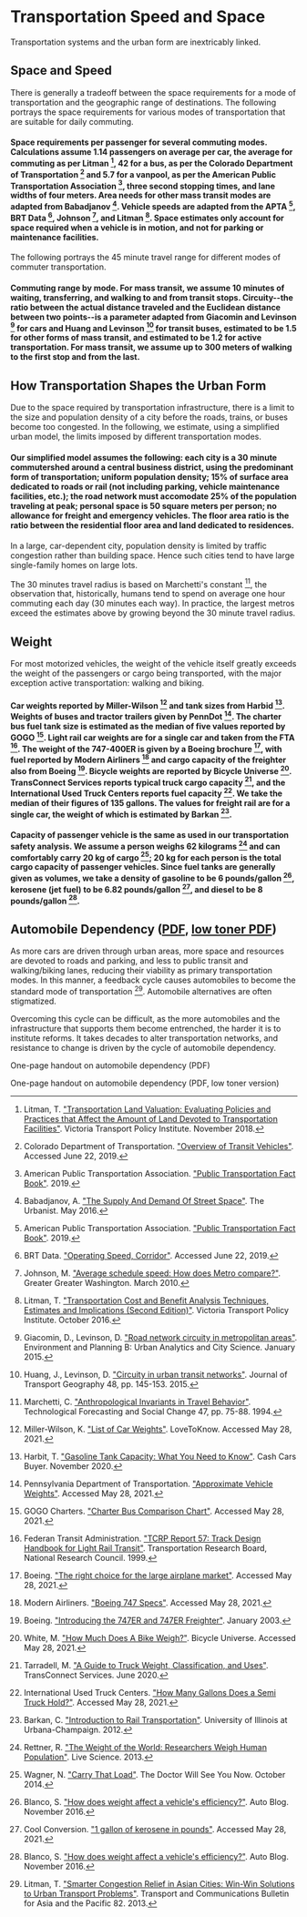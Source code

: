 # Transportation Speed and Space

Transportation systems and the urban form are inextricably linked.

## Space and Speed
There is generally a tradeoff between the space requirements for a mode of transportation and the geographic range of destinations. The following portrays the space requirements for various modes of transportation that are suitable for daily commuting.

#### Space requirements per passenger for several commuting modes. Calculations assume 1.14 passengers on average per car, the average for commuting as per Litman [^19], 42 for a bus, as per the Colorado Department of Transportation [^8] and 5.7 for a vanpool, as per the American Public Transportation Association [^1], three second stopping times, and lane widths of four meters. Area needs for other mass transit modes are adapted from Babadjanov [^2]. Vehicle speeds are adapted from the APTA [^1], BRT Data [^7], Johnson [^16], and Litman [^18]. Space estimates only account for space required when a vehicle is in motion, and not for parking or maintenance facilities.

The following portrays the 45 minute travel range for different modes of commuter transportation.

#### Commuting range by mode. For mass transit, we assume 10 minutes of waiting, transferring, and walking to and from transit stops. Circuity--the ratio between the actual distance traveled and the Euclidean distance between two points--is a parameter adapted from Giacomin and Levinson [^11] for cars and Huang and Levinson [^14] for transit buses, estimated to be 1.5 for other forms of mass transit, and estimated to be 1.2 for active transportation. For mass transit, we assume up to 300 meters of walking to the first stop and from the last.

## How Transportation Shapes the Urban Form
Due to the space required by transportation infrastructure, there is a limit to the size and population density of a city before the roads, trains, or buses become too congested. In the following, we estimate, using a simplified urban model, the limits imposed by different transportation modes.

#### Our simplified model assumes the following: each city is a 30 minute commutershed around a central business district, using the predominant form of transportation; uniform population density; 15% of surface area dedicated to roads or rail (not including parking, vehicle maintenance facilities, etc.); the road network must accomodate 25% of the population traveling at peak; personal space is 50 square meters per person; no allowance for freight and emergency vehicles. The floor area ratio is the ratio between the residential floor area and land dedicated to residences.

In a large, car-dependent city, population density is limited by traffic congestion rather than building space. Hence such cities tend to have large single-family homes on large lots.

The 30 minutes travel radius is based on Marchetti's constant [^20], the observation that, historically, humans tend to spend on average one hour commuting each day (30 minutes each way). In practice, the largest metros exceed the estimates above by growing beyond the 30 minute travel radius.

## Weight
For most motorized vehicles, the weight of the vehicle itself greatly exceeds the weight of the passengers or cargo being transported, with the major exception active transportation: walking and biking.

#### Car weights reported by Miller-Wilson [^21] and tank sizes from Harbid [^13]. Weights of buses and tractor trailers given by PennDot [^23]. The charter bus fuel tank size is estimated as the median of five values reported by GOGO [^12]. Light rail car weights are for a single car and taken from the FTA [^10]. The weight of the 747-400ER is given by a Boeing brochure [^6], with fuel reported by Modern Airliners [^22] and cargo capacity of the freighter also from Boeing [^5]. Bicycle weights are reported by Bicycle Universe [^27]. TransConnect Services reports typical truck cargo capacity [^25], and the International Used Truck Centers reports fuel capacity [^15]. We take the median of their figures of 135 gallons. The values for freight rail are for a single car, the weight of which is estimated by Barkan [^3].

#### Capacity of passenger vehicle is the same as used in our transportation safety analysis. We assume a person weighs 62 kilograms [^24] and can comfortably carry 20 kg of cargo [^26]; 20 kg for each person is the total cargo capacity of passenger vehicles. Since fuel tanks are generally given as volumes, we take a density of gasoline to be 6 pounds/gallon [^4], kerosene (jet fuel) to be 6.82 pounds/gallon [^9], and diesel to be 8 pounds/gallon [^4].

## Automobile Dependency ([PDF](https://drive.google.com/uc?export=download&id=1ZZLCNMuRGoGVCYhQEFTqb23qoL32ELrY), [low toner PDF](https://drive.google.com/uc?export=download&id=1ZyxVLniTMwiE3Apz3fodZ8rMee3A28MA))
As more cars are driven through urban areas, more space and resources are devoted to roads and parking, and less to public transit and walking/biking lanes, reducing their viability as primary transportation modes. In this manner, a feedback cycle causes automobiles to become the standard mode of transportation [^17]. Automobile alternatives are often stigmatized.

Overcoming this cycle can be difficult, as the more automobiles and the infrastructure that supports them become entrenched, the harder it is to institute reforms. It takes decades to alter transportation networks, and resistance to change is driven by the cycle of automobile dependency.

One-page handout on automobile dependency (PDF)

One-page handout on automobile dependency (PDF, low toner version)

[^1]: American Public Transportation Association. ["Public Transportation Fact Book"](https://www.apta.com/research-technical-resources/transit-statistics/public-transportation-fact-book/). 2019.

[^2]: Babadjanov, A. ["The Supply And Demand Of Street Space"](https://www.theurbanist.org/2016/05/26/the-supply-and-demand-of-street-space/). The Urbanist. May 2016.

[^3]: Barkan, C. ["Introduction to Rail Transportation"](https://web.engr.uky.edu/~jrose/papers/REES%202012%20Introduction.pdf). University of Illinois at Urbana-Champaign. 2012.

[^4]: Blanco, S. ["How does weight affect a vehicle's efficiency?"](https://www.autoblog.com/2009/10/29/greenlings-how-does-weight-affect-a-vehicles-efficiency/). Auto Blog. November 2016.

[^5]: Boeing. ["Introducing the 747ER and 747ER Freighter"](http://www.boeing.com/commercial/aeromagazine/aero_21/747ER.pdf). January 2003.

[^6]: Boeing. ["The right choice for the large airplane market"](http://www.boeing.com/resources/boeingdotcom/company/about_bca/startup/pdf/historical/747-400-passenger.pdf). Accessed May 28, 2021.

[^7]: BRT Data. ["Operating Speed, Corridor"](https://brtdata.org/indicators/corridors/operating_speed_corridor). Accessed June 22, 2019.

[^8]: Colorado Department of Transportation. ["Overview of Transit Vehicles"](https://www.codot.gov/programs/commuterchoices/documents/trandir_transit.pdf). Accessed June 22, 2019.

[^9]: Cool Conversion. ["1 gallon of kerosene in pounds"](https://coolconversion.com/density-volume-mass/--1--gallon--of--kerosene--in--pound). Accessed May 28, 2021.

[^10]: Federan Transit Administration. ["TCRP Report 57: Track Design Handbook for Light Rail Transit"](http://onlinepubs.trb.org/onlinepubs/tcrp/tcrp_rpt_57-a.pdf). Transportation Research Board, National Research Council. 1999.

[^11]: Giacomin, D., Levinson, D. ["Road network circuity in metropolitan areas"](https://journals.sagepub.com/doi/abs/10.1068/b130131p). Environment and Planning B: Urban Analytics and City Science. January 2015.

[^12]: GOGO Charters. ["Charter Bus Comparison Chart"](https://gogocharters.com/charter-bus-comparison-chart). Accessed May 28, 2021.

[^13]: Harbit, T. ["Gasoline Tank Capacity: What You Need to Know"](https://www.cashcarsbuyer.com/gasoline-tank-capacity/). Cash Cars Buyer. November 2020.

[^14]: Huang, J., Levinson, D. ["Circuity in urban transit networks"](https://www.sciencedirect.com/science/article/abs/pii/S0966692315001672). Journal of Transport Geography 48, pp. 145-153. 2015.

[^15]: International Used Truck Centers. ["How Many Gallons Does a Semi Truck Hold?"](https://www.internationalusedtrucks.com/maintenance-tips/how-many-gallons-does-a-semi-truck-hold/). Accessed May 28, 2021.

[^16]: Johnson, M. ["Average schedule speed: How does Metro compare?"](https://ggwash.org/view/4524/average-schedule-speed-how-does-metro-compare). Greater Greater Washington. March 2010.

[^17]: Litman, T. ["Smarter Congestion Relief in Asian Cities: Win-Win Solutions to Urban Transport Problems"](https://www.unescap.org/sites/default/files/b82_Chapter1.pdf). Transport and Communications Bulletin for Asia and the Pacific 82. 2013.

[^18]: Litman, T. ["Transportation Cost and Benefit Analysis Techniques, Estimates and Implications (Second Edition)"](https://www.vtpi.org/tca/). Victoria Transport Policy Institute. October 2016.

[^19]: Litman, T. ["Transportation Land Valuation: Evaluating Policies and Practices that Affect the Amount of Land Devoted to Transportation Facilities"](https://www.vtpi.org/land.pdf). Victoria Transport Policy Institute. November 2018.

[^20]: Marchetti, C. ["Anthropological Invariants in Travel Behavior"](http://www.cesaremarchetti.org/archive/electronic/basic_instincts.pdf). Technological Forecasting and Social Change 47, pp. 75-88. 1994.

[^21]: Miller-Wilson, K. ["List of Car Weights"](https://cars.lovetoknow.com/List_of_Car_Weights). LoveToKnow. Accessed May 28, 2021.

[^22]: Modern Airliners. ["Boeing 747 Specs"](https://modernairliners.com/boeing-747-jumbo/boeing-747-specs/). Accessed May 28, 2021.

[^23]: Pennsylvania Department of Transportation. ["Approximate Vehicle Weights"](https://www.dot.state.pa.us/public/pdf/InfoBridge/Approximate%20vehicle%20weights.pdf). Accessed May 28, 2021.

[^24]: Rettner, R. ["The Weight of the World: Researchers Weigh Human Population"](https://www.livescience.com/36470-human-population-weight.html). Live Science. 2013.

[^25]: Tarradell, M. ["A Guide to Truck Weight, Classification, and Uses"](https://www.tcsfuel.com/blog/truck-weight-classification/). TransConnect Services. June 2020.

[^26]: Wagner, N. ["Carry That Load"](https://www.thedoctorwillseeyounow.com/content/fitness/art4498.html). The Doctor Will See You Now. October 2014.

[^27]: White, M. ["How Much Does A Bike Weigh?"](https://bicycleuniverse.com/how-much-does-bike-weigh/). Bicycle Universe. Accessed May 28, 2021.